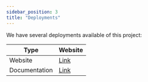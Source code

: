 ```yaml
---
sidebar_position: 3
title: "Deployments"
---
```


We have several deployments available of this project:

|Type|Website|
|---|---|
|Website|[Link](https://orchid-nft.github.io/front-end/)|
|Documentation|[Link](https://orchid-nft.github.io/docs/)|
